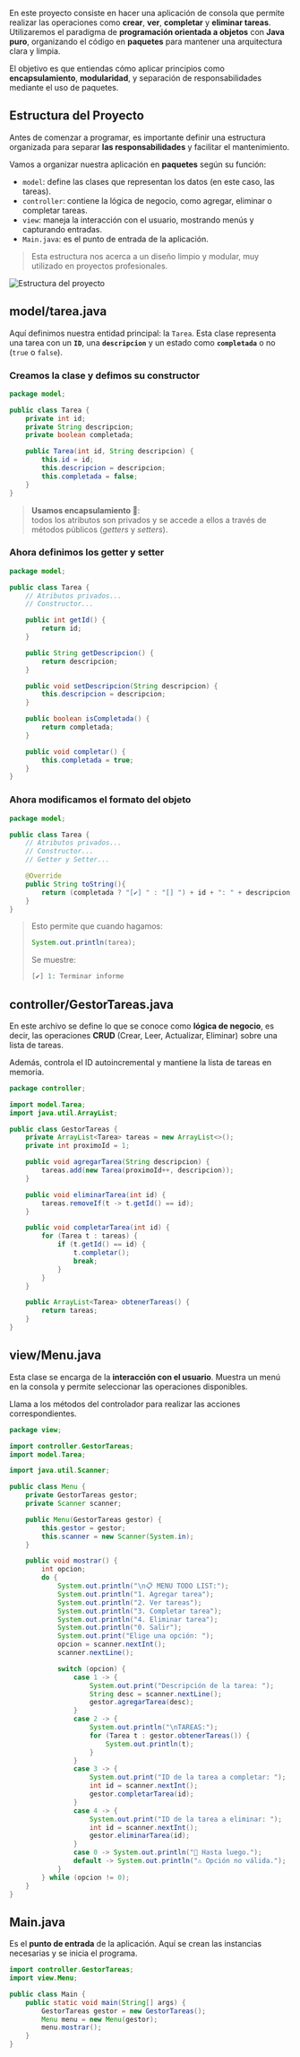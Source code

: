 
En este proyecto consiste en hacer una aplicación de consola que permite realizar las operaciones como __crear__, __ver__, __completar__ y __eliminar tareas__. Utilizaremos el paradigma de __programación orientada a objetos__ con __Java puro__, organizando el código en __paquetes__ para mantener una arquitectura clara y limpia.

El objetivo es que entiendas cómo aplicar principios como __encapsulamiento__, __modularidad__, y separación de responsabilidades mediante el uso de paquetes.

## __Estructura del Proyecto__

Antes de comenzar a programar, es importante definir una estructura organizada para separar __las responsabilidades__ y facilitar el mantenimiento.

Vamos a organizar nuestra aplicación en **paquetes** según su función:

* `model`: define las clases que representan los datos (en este caso, las tareas).
* `controller`: contiene la lógica de negocio, como agregar, eliminar o completar tareas.
* `view`: maneja la interacción con el usuario, mostrando menús y capturando entradas.
* `Main.java`: es el punto de entrada de la aplicación.

> Esta estructura nos acerca a un diseño limpio y modular, muy utilizado en proyectos profesionales.

<img src={esquemaProyecto} alt="Estructura del proyecto"/>

## __model/tarea.java__

Aquí definimos nuestra entidad principal: la `Tarea`. Esta clase representa una tarea con un __`ID`__, una __`descripcion`__ y un estado como __`completada`__ o no (`true` o `false`).

### __Creamos la clase y defimos su constructor__

```java
package model;

public class Tarea {
    private int id;
    private String descripcion;
    private boolean completada;

    public Tarea(int id, String descripcion) {
        this.id = id;
        this.descripcion = descripcion;
        this.completada = false;
    }
}
```

> __Usamos encapsulamiento 👀__:<br />todos los atributos son privados y se accede a ellos a través de métodos públicos (_getters_ y _setters_).

### __Ahora definimos los getter y setter__

```java
package model;

public class Tarea {
    // Atributos privados...
    // Constructor...

    public int getId() {
        return id;
    }

    public String getDescripcion() {
        return descripcion;
    }

    public void setDescripcion(String descripcion) {
        this.descripcion = descripcion;
    }

    public boolean isCompletada() {
        return completada;
    }

    public void completar() {
        this.completada = true;
    }
}
```

### __Ahora modificamos el formato del objeto__


```java
package model;

public class Tarea {
    // Atributos privados...
    // Constructor...
    // Getter y Setter...

    @Override
    public String toString(){
        return (completada ? "[✔] " : "[] ") + id + ": " + descripcion;
    }
}
```

> Esto permite que cuando hagamos:
> ```java
> System.out.println(tarea);
> ```
> Se muestre:
> ```java
> [✔] 1: Terminar informe
> ```

## __controller/GestorTareas.java__

En este archivo se define lo que se conoce como __lógica de negocio__, es decir, las operaciones __CRUD__ (Crear, Leer, Actualizar, Eliminar) sobre una lista de tareas.

Además, controla el ID autoincremental y mantiene la lista de tareas en memoria.

```java
package controller;

import model.Tarea;
import java.util.ArrayList;

public class GestorTareas {
    private ArrayList<Tarea> tareas = new ArrayList<>();
    private int proximoId = 1;

    public void agregarTarea(String descripcion) {
        tareas.add(new Tarea(proximoId++, descripcion));
    }

    public void eliminarTarea(int id) {
        tareas.removeIf(t -> t.getId() == id);
    }

    public void completarTarea(int id) {
        for (Tarea t : tareas) {
            if (t.getId() == id) {
                t.completar();
                break;
            }
        }
    }

    public ArrayList<Tarea> obtenerTareas() {
        return tareas;
    }
}
```

## __view/Menu.java__


Esta clase se encarga de la **interacción con el usuario**. Muestra un menú en la consola y permite seleccionar las operaciones disponibles.

Llama a los métodos del controlador para realizar las acciones correspondientes.

```java
package view;

import controller.GestorTareas;
import model.Tarea;

import java.util.Scanner;

public class Menu {
    private GestorTareas gestor;
    private Scanner scanner;

    public Menu(GestorTareas gestor) {
        this.gestor = gestor;
        this.scanner = new Scanner(System.in);
    }

    public void mostrar() {
        int opcion;
        do {
            System.out.println("\n📋 MENU TODO LIST:");
            System.out.println("1. Agregar tarea");
            System.out.println("2. Ver tareas");
            System.out.println("3. Completar tarea");
            System.out.println("4. Eliminar tarea");
            System.out.println("0. Salir");
            System.out.print("Elige una opción: ");
            opcion = scanner.nextInt();
            scanner.nextLine();

            switch (opcion) {
                case 1 -> {
                    System.out.print("Descripción de la tarea: ");
                    String desc = scanner.nextLine();
                    gestor.agregarTarea(desc);
                }
                case 2 -> {
                    System.out.println("\nTAREAS:");
                    for (Tarea t : gestor.obtenerTareas()) {
                        System.out.println(t);
                    }
                }
                case 3 -> {
                    System.out.print("ID de la tarea a completar: ");
                    int id = scanner.nextInt();
                    gestor.completarTarea(id);
                }
                case 4 -> {
                    System.out.print("ID de la tarea a eliminar: ");
                    int id = scanner.nextInt();
                    gestor.eliminarTarea(id);
                }
                case 0 -> System.out.println("👋 Hasta luego.");
                default -> System.out.println("⚠️ Opción no válida.");
            }
        } while (opcion != 0);
    }
}
```

## __Main.java__

Es el **punto de entrada** de la aplicación. Aquí se crean las instancias necesarias y se inicia el programa.

```java
import controller.GestorTareas;
import view.Menu;

public class Main {
    public static void main(String[] args) {
        GestorTareas gestor = new GestorTareas();
        Menu menu = new Menu(gestor);
        menu.mostrar();
    }
}
```
